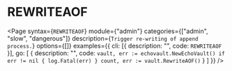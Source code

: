 # REWRITEAOF

<Page 
  syntax={`REWRITEAOF`}
  module={"admin"}
  categories={["admin", "slow", "dangerous"]}
  description={`Trigger re-writing of append process.`}
  options={[]}
  examples={{
    cli: [{ description: "", code: `REWRITEAOF` }],
    go: [
      {
        description: "",
        code: `vault, err := echovault.NewEchoVault()
if err != nil {
  log.Fatal(err)
}
count, err := vault.RewriteAOF()`
      }
    ]
  }}
/>